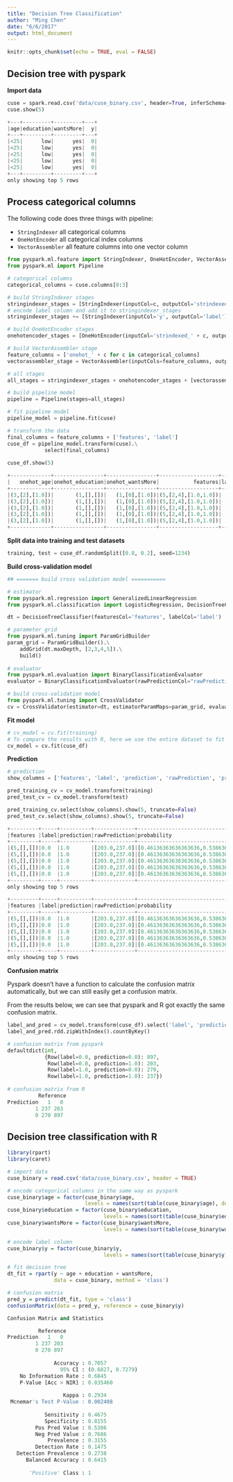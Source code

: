 ```yaml
---
title: "Decision Tree Classification"
author: "Ming Chen"
date: "6/6/2017"
output: html_document
---
```


```r
knitr::opts_chunk$set(echo = TRUE, eval = FALSE)
```

## Decision tree with pyspark

**Import data**

```python
cuse = spark.read.csv('data/cuse_binary.csv', header=True, inferSchema=True)
cuse.show(5)

+---+---------+---------+---+
|age|education|wantsMore|  y|
+---+---------+---------+---+
|<25|      low|      yes|  0|
|<25|      low|      yes|  0|
|<25|      low|      yes|  0|
|<25|      low|      yes|  0|
|<25|      low|      yes|  0|
+---+---------+---------+---+
only showing top 5 rows
```


## Process categorical columns

The following code does three things with pipeline:

* `StringIndexer` all categorical columns
* `OneHotEncoder` all categorical index columns
* `VectorAssembler` all feature columns into one vector column
    
```python
from pyspark.ml.feature import StringIndexer, OneHotEncoder, VectorAssembler
from pyspark.ml import Pipeline

# categorical columns
categorical_columns = cuse.columns[0:3]

# build StringIndexer stages
stringindexer_stages = [StringIndexer(inputCol=c, outputCol='strindexed_' + c) for c in categorical_columns]
# encode label column and add it to stringindexer_stages
stringindexer_stages += [StringIndexer(inputCol='y', outputCol='label')]

# build OneHotEncoder stages
onehotencoder_stages = [OneHotEncoder(inputCol='strindexed_' + c, outputCol='onehot_' + c) for c in categorical_columns]

# build VectorAssembler stage
feature_columns = ['onehot_' + c for c in categorical_columns]
vectorassembler_stage = VectorAssembler(inputCols=feature_columns, outputCol='features') 

# all stages
all_stages = stringindexer_stages + onehotencoder_stages + [vectorassembler_stage]

# build pipeline model
pipeline = Pipeline(stages=all_stages)

# fit pipeline model
pipeline_model = pipeline.fit(cuse)

# transform the data
final_columns = feature_columns + ['features', 'label']
cuse_df = pipeline_model.transform(cuse).\
            select(final_columns)
            
cuse_df.show(5)

+-------------+----------------+----------------+-------------------+-----+
|   onehot_age|onehot_education|onehot_wantsMore|           features|label|
+-------------+----------------+----------------+-------------------+-----+
|(3,[2],[1.0])|       (1,[],[])|   (1,[0],[1.0])|(5,[2,4],[1.0,1.0])|  0.0|
|(3,[2],[1.0])|       (1,[],[])|   (1,[0],[1.0])|(5,[2,4],[1.0,1.0])|  0.0|
|(3,[2],[1.0])|       (1,[],[])|   (1,[0],[1.0])|(5,[2,4],[1.0,1.0])|  0.0|
|(3,[2],[1.0])|       (1,[],[])|   (1,[0],[1.0])|(5,[2,4],[1.0,1.0])|  0.0|
|(3,[2],[1.0])|       (1,[],[])|   (1,[0],[1.0])|(5,[2,4],[1.0,1.0])|  0.0|
+-------------+----------------+----------------+-------------------+-----+
```


**Split data into training and test datasets**

```python
training, test = cuse_df.randomSplit([0.8, 0.2], seed=1234)
```

**Build cross-validation model**

```python
## ======= build cross validation model ===========

# estimator
from pyspark.ml.regression import GeneralizedLinearRegression
from pyspark.ml.classification import LogisticRegression, DecisionTreeClassifier

dt = DecisionTreeClassifier(featuresCol='features', labelCol='label')

# parameter grid
from pyspark.ml.tuning import ParamGridBuilder
param_grid = ParamGridBuilder().\
    addGrid(dt.maxDepth, [2,3,4,5]).\
    build()
    
# evaluator
from pyspark.ml.evaluation import BinaryClassificationEvaluator
evaluator = BinaryClassificationEvaluator(rawPredictionCol="rawPrediction", metricName="areaUnderROC")

# build cross-validation model
from pyspark.ml.tuning import CrossValidator
cv = CrossValidator(estimator=dt, estimatorParamMaps=param_grid, evaluator=evaluator, numFolds=4)
```

**Fit model**

```python
# cv_model = cv.fit(training)
# To compare the results with R, here we use the entire dataset to fit the model.
cv_model = cv.fit(cuse_df)
```

**Prediction**

```python
# prediction
show_columns = ['features', 'label', 'prediction', 'rawPrediction', 'probability']

pred_training_cv = cv_model.transform(training)
pred_test_cv = cv_model.transform(test)

pred_training_cv.select(show_columns).show(5, truncate=False)
pred_test_cv.select(show_columns).show(5, truncate=False)

+---------+-----+----------+-------------+----------------------------------------+
|features |label|prediction|rawPrediction|probability                             |
+---------+-----+----------+-------------+----------------------------------------+
|(5,[],[])|0.0  |1.0       |[203.0,237.0]|[0.46136363636363636,0.5386363636363637]|
|(5,[],[])|0.0  |1.0       |[203.0,237.0]|[0.46136363636363636,0.5386363636363637]|
|(5,[],[])|0.0  |1.0       |[203.0,237.0]|[0.46136363636363636,0.5386363636363637]|
|(5,[],[])|0.0  |1.0       |[203.0,237.0]|[0.46136363636363636,0.5386363636363637]|
|(5,[],[])|0.0  |1.0       |[203.0,237.0]|[0.46136363636363636,0.5386363636363637]|
+---------+-----+----------+-------------+----------------------------------------+
only showing top 5 rows

+---------+-----+----------+-------------+----------------------------------------+
|features |label|prediction|rawPrediction|probability                             |
+---------+-----+----------+-------------+----------------------------------------+
|(5,[],[])|0.0  |1.0       |[203.0,237.0]|[0.46136363636363636,0.5386363636363637]|
|(5,[],[])|0.0  |1.0       |[203.0,237.0]|[0.46136363636363636,0.5386363636363637]|
|(5,[],[])|0.0  |1.0       |[203.0,237.0]|[0.46136363636363636,0.5386363636363637]|
|(5,[],[])|0.0  |1.0       |[203.0,237.0]|[0.46136363636363636,0.5386363636363637]|
|(5,[],[])|0.0  |1.0       |[203.0,237.0]|[0.46136363636363636,0.5386363636363637]|
+---------+-----+----------+-------------+----------------------------------------+
only showing top 5 rows
```


**Confusion matrix**

Pyspark doesn't have a function to calculate the confusion matrix automatically, but we can still easily get a confusion matrix.

From the results below, we can see that pyspark and R got exactly the same confusion matrix.

```python
label_and_pred = cv_model.transform(cuse_df).select('label', 'prediction')
label_and_pred.rdd.zipWithIndex().countByKey()

# confusion matrix from pyspark
defaultdict(int,
            {Row(label=0.0, prediction=0.0): 897,
             Row(label=0.0, prediction=1.0): 203,
             Row(label=1.0, prediction=0.0): 270,
             Row(label=1.0, prediction=1.0): 237})
             
# confusion matrix from R
          Reference
Prediction   1   0
         1 237 203
         0 270 897
```


## Decision tree classification with R

```r
library(rpart)
library(caret)

# import data
cuse_binary = read.csv('data/cuse_binary.csv', header = TRUE)

# encode categorical columns in the same way as pyspark
cuse_binary$age = factor(cuse_binary$age, 
                         levels = names(sort(table(cuse_binary$age), decreasing = TRUE)))
cuse_binary$education = factor(cuse_binary$education,
                               levels = names(sort(table(cuse_binary$education), decreasing = TRUE)))
cuse_binary$wantsMore = factor(cuse_binary$wantsMore,
                               levels = names(sort(table(cuse_binary$wantsMore), decreasing = TRUE)))

# encode label column
cuse_binary$y = factor(cuse_binary$y,
                               levels = names(sort(table(cuse_binary$y))))

# fit decision tree
dt_fit = rpart(y ~ age + education + wantsMore, 
               data = cuse_binary, method = 'class')

# confusion matrix
pred_y = predict(dt_fit, type = 'class')
confusionMatrix(data = pred_y, reference = cuse_binary$y)
```

```python
Confusion Matrix and Statistics

          Reference
Prediction   1   0
         1 237 203
         0 270 897
                                          
               Accuracy : 0.7057          
                 95% CI : (0.6827, 0.7279)
    No Information Rate : 0.6845          
    P-Value [Acc > NIR] : 0.035460        
                                          
                  Kappa : 0.2934          
 Mcnemar's Test P-Value : 0.002408        
                                          
            Sensitivity : 0.4675          
            Specificity : 0.8155          
         Pos Pred Value : 0.5386          
         Neg Pred Value : 0.7686          
             Prevalence : 0.3155          
         Detection Rate : 0.1475          
   Detection Prevalence : 0.2738          
      Balanced Accuracy : 0.6415          
                                          
       'Positive' Class : 1  
```
